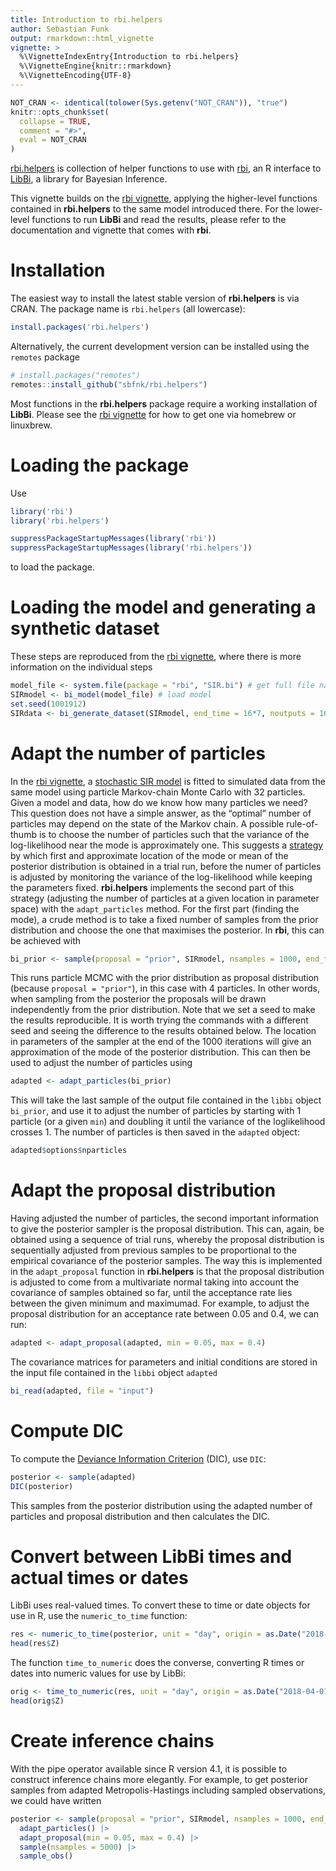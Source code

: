 ```yaml
---
title: Introduction to rbi.helpers
author: Sebastian Funk
output: rmarkdown::html_vignette
vignette: >
  %\VignetteIndexEntry{Introduction to rbi.helpers}
  %\VignetteEngine{knitr::rmarkdown}
  %\VignetteEncoding{UTF-8}
---
```


```r
NOT_CRAN <- identical(tolower(Sys.getenv("NOT_CRAN")), "true")
knitr::opts_chunk$set(
  collapse = TRUE,
  comment = "#>",
  eval = NOT_CRAN
)
```

[rbi.helpers](https://github.com/sbfnk/rbi.helpers) is collection of helper functions to use with [rbi](https://github.com/sbfnk/rbi), an R interface to [LibBi](https://github.com/lawmurray/LibBi), a library for Bayesian Inference.

This vignette builds on the [rbi vignette](https://CRAN.R-project.org/package = rbi/vignettes/introduction.html), applying the higher-level functions contained in **rbi.helpers** to the same model introduced there.
For the lower-level functions to run **LibBi** and read the results, please refer to the documentation and vignette that comes with **rbi**.

# Installation

The easiest way to install the latest stable version of **rbi.helpers** is via CRAN. The package name is `rbi.helpers` (all lowercase):

```r
install.packages('rbi.helpers')
```

Alternatively, the current development version can be installed using the `remotes` package

```r
# install.packages("remotes")
remotes::install_github("sbfnk/rbi.helpers")
```

Most functions in the **rbi.helpers** package require a working installation of **LibBi**.
Please see the [rbi vignette](https://CRAN.R-project.org/package = rbi/vignettes/introduction.html) for how to get one via homebrew or linuxbrew.

# Loading the package

Use

```r
library('rbi')
library('rbi.helpers')
```

```r
suppressPackageStartupMessages(library('rbi'))
suppressPackageStartupMessages(library('rbi.helpers'))
```
to load the package.

# Loading the model and generating a synthetic dataset

These steps are reproduced from the [rbi vignette](https://CRAN.R-project.org/package = rbi/vignettes/introduction.html), where there is more information on the individual steps

```r
model_file <- system.file(package = "rbi", "SIR.bi") # get full file name from package
SIRmodel <- bi_model(model_file) # load model
set.seed(1001912)
SIRdata <- bi_generate_dataset(SIRmodel, end_time = 16*7, noutputs = 16)
```

# Adapt the number of particles

In the [rbi vignette](https://CRAN.R-project.org/package = rbi/vignettes/introduction.html), a [stochastic SIR model](https://raw.githubusercontent.com/sbfnk/rbi/master/inst/SIR.bi) is fitted to simulated data from the same model using particle Markov-chain Monte Carlo with 32 particles.
Given a model and data, how do we know how many particles we need?
This question does not have a simple answer, as the "optimal" number of particles may depend on the state of the Markov chain.
A possible rule-of-thumb is to choose the number of particles such that the variance of the log-likelihood near the mode is approximately one.
This suggests a [strategy](https://darrenjw.wordpress.com/2014/06/08/tuning-particle-mcmc-algorithms/) by which first and approximate location of the mode or mean of the posterior distribution is obtained in a trial run, before the numer of particles is adjusted by monitoring the variance of the log-likelihood while keeping the parameters fixed.
**rbi.helpers** implements the second part of this strategy (adjusting the number of particles at a given location in parameter space) with the `adapt_particles` method.
For the first part (finding the mode), a crude method is to take a fixed number of samples from the prior distribution and choose the one that maximises the posterior.
In **rbi**, this can be achieved with

```r
bi_prior <- sample(proposal = "prior", SIRmodel, nsamples = 1000, end_time = 16*7, nparticles = 4, obs = SIRdata, seed = 1234)
```

This runs particle MCMC with the prior distribution as proposal distribution (because `proposal = "prior"`), in this case with 4 particles.
In other words, when sampling from the posterior the proposals will be drawn independently from the prior distribution.
Note that we set a seed to make the results reproducible.
It is worth trying the commands with a different seed and seeing the difference to the results obtained below.
The location in parameters of the sampler at the end of the 1000 iterations will give an approximation of the mode of the posterior distribution.
This can then be used to adjust the number of particles using

```r
adapted <- adapt_particles(bi_prior)
```

This will take the last sample of the output file contained in the `libbi` object `bi_prior`, and use it to adjust the number of particles by starting with 1 particle (or a given `min`) and doubling it until the variance of the loglikelihood crosses 1.
The number of particles is then saved in the `adapted` object:

```r
adapted$options$nparticles
```

# Adapt the proposal distribution

Having adjusted the number of particles, the second important information to give the posterior sampler is the proposal distribution.
This can, again, be obtained using a sequence of trial runs, whereby the proposal distribution is sequentially adjusted from previous samples to be proportional to the empirical covariance of the posterior samples.
The way this is implemented in the `adapt_proposal` function in **rbi.helpers** is that the proposal distribution is adjusted to come from a multivariate normal taking into account the covariance of samples obtained so far, until the acceptance rate lies between the given minimum and maximumad.
For example, to adjust the proposal distribution for an acceptance rate between 0.05 and 0.4, we can run:

```r
adapted <- adapt_proposal(adapted, min = 0.05, max = 0.4)
```

The covariance matrices for parameters and initial conditions are stored in the input file contained in the `libbi` object `adapted`

```r
bi_read(adapted, file = "input")
```

# Compute DIC

To compute the [Deviance Information Criterion](https://en.m.wikipedia.org/wiki/Deviance_information_criterion) (DIC), use `DIC`:

```r
posterior <- sample(adapted)
DIC(posterior)
```

This samples from the posterior distribution using the adapted number of particles and proposal distribution and then calculates the DIC.

# Convert between LibBi times and actual times or dates

LibBi uses real-valued times. To convert these to time or date objects for use in R, use the `numeric_to_time` function:

```r
res <- numeric_to_time(posterior, unit = "day", origin = as.Date("2018-04-01"))
head(res$Z)
```

The function `time_to_numeric` does the converse, converting R times or dates into numeric values for use by LibBi:

```r
orig <- time_to_numeric(res, unit = "day", origin = as.Date("2018-04-01"))
head(orig$Z)
```

# Create inference chains

With the pipe operator available since R version 4.1, it is possible to construct inference chains more elegantly. For example, to get posterior samples from adapted Metropolis-Hastings including sampled observations, we could have written

```r
posterior <- sample(proposal = "prior", SIRmodel, nsamples = 1000, end_time = 16 * 7, nparticles = 4, obs = SIRdata, seed = 1234) |>
  adapt_particles() |>
  adapt_proposal(min = 0.05, max = 0.4) |>
  sample(nsamples = 5000) |>
  sample_obs()
```
